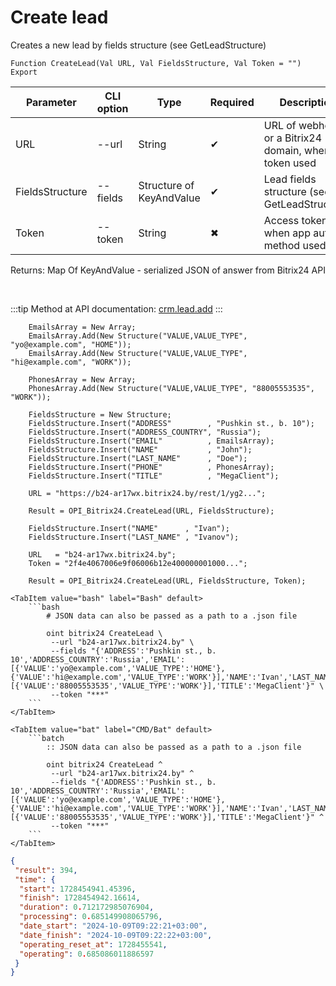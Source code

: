 ﻿---
sidebar_position: 1
---


# Create lead
 Creates a new lead by fields structure (see GetLeadStructure)



`Function CreateLead(Val URL, Val FieldsStructure, Val Token = "") Export`

  | Parameter | CLI option | Type | Required | Description |
  |-|-|-|-|-|
  | URL | --url | String | &#x2714; | URL of webhook or a Bitrix24 domain, when token used |
  | FieldsStructure | --fields | Structure of KeyAndValue | &#x2714; | Lead fields structure (see GetLeadStructure) |
  | Token | --token | String | &#x2716; | Access token, when app auth method used |

  
  Returns:  Map Of KeyAndValue - serialized JSON of answer from Bitrix24 API

<br/>

:::tip
Method at API documentation: [crm.lead.add](https://dev.1c-bitrix.ru/rest_help/crm/leads/crm_lead_add.php)
:::
<br/>


```bsl title="1C:Enterprise/OneScript code example"
    EmailsArray = New Array;
    EmailsArray.Add(New Structure("VALUE,VALUE_TYPE", "yo@example.com", "HOME"));
    EmailsArray.Add(New Structure("VALUE,VALUE_TYPE", "hi@example.com", "WORK"));

    PhonesArray = New Array;
    PhonesArray.Add(New Structure("VALUE,VALUE_TYPE", "88005553535", "WORK"));

    FieldsStructure = New Structure;
    FieldsStructure.Insert("ADDRESS"        , "Pushkin st., b. 10");
    FieldsStructure.Insert("ADDRESS_COUNTRY", "Russia");
    FieldsStructure.Insert("EMAIL"          , EmailsArray);
    FieldsStructure.Insert("NAME"           , "John");
    FieldsStructure.Insert("LAST_NAME"      , "Doe");
    FieldsStructure.Insert("PHONE"          , PhonesArray);
    FieldsStructure.Insert("TITLE"          , "MegaClient");

    URL = "https://b24-ar17wx.bitrix24.by/rest/1/yg2...";

    Result = OPI_Bitrix24.CreateLead(URL, FieldsStructure);

    FieldsStructure.Insert("NAME"      , "Ivan");
    FieldsStructure.Insert("LAST_NAME" , "Ivanov");

    URL   = "b24-ar17wx.bitrix24.by";
    Token = "2f4e4067006e9f06006b12e400000001000...";

    Result = OPI_Bitrix24.CreateLead(URL, FieldsStructure, Token);
```
 

 <Tabs>
  
    <TabItem value="bash" label="Bash" default>
        ```bash
            # JSON data can also be passed as a path to a .json file
            
            oint bitrix24 CreateLead \
             --url "b24-ar17wx.bitrix24.by" \
             --fields "{'ADDRESS':'Pushkin st., b. 10','ADDRESS_COUNTRY':'Russia','EMAIL':[{'VALUE':'yo@example.com','VALUE_TYPE':'HOME'},{'VALUE':'hi@example.com','VALUE_TYPE':'WORK'}],'NAME':'Ivan','LAST_NAME':'Ivanov','PHONE':[{'VALUE':'88005553535','VALUE_TYPE':'WORK'}],'TITLE':'MegaClient'}" \
             --token "***"
        ```
    </TabItem>
  
    <TabItem value="bat" label="CMD/Bat" default>
        ```batch
            :: JSON data can also be passed as a path to a .json file
            
            oint bitrix24 CreateLead ^
             --url "b24-ar17wx.bitrix24.by" ^
             --fields "{'ADDRESS':'Pushkin st., b. 10','ADDRESS_COUNTRY':'Russia','EMAIL':[{'VALUE':'yo@example.com','VALUE_TYPE':'HOME'},{'VALUE':'hi@example.com','VALUE_TYPE':'WORK'}],'NAME':'Ivan','LAST_NAME':'Ivanov','PHONE':[{'VALUE':'88005553535','VALUE_TYPE':'WORK'}],'TITLE':'MegaClient'}" ^
             --token "***"
        ```
    </TabItem>
</Tabs>


```json title="Result"
{
 "result": 394,
 "time": {
  "start": 1728454941.45396,
  "finish": 1728454942.16614,
  "duration": 0.712172985076904,
  "processing": 0.685149908065796,
  "date_start": "2024-10-09T09:22:21+03:00",
  "date_finish": "2024-10-09T09:22:22+03:00",
  "operating_reset_at": 1728455541,
  "operating": 0.685086011886597
 }
}
```
